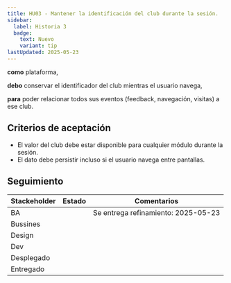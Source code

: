 ```yaml
---
title: HU03 - Mantener la identificación del club durante la sesión.
sidebar:
  label: Historia 3
  badge:
    text: Nuevo
    variant: tip
lastUpdated: 2025-05-23
---
```


**como** plataforma,

**debo** conservar el identificador del club mientras el usuario navega,

**para** poder relacionar todos sus eventos (feedback, navegación, visitas) a ese club.

## Criterios de aceptación

  - El valor del club debe estar disponible para cualquier módulo durante la sesión.
  - El dato debe persistir incluso si el usuario navega entre pantallas.

## Seguimiento

| Stackeholder |                     Estado                    |             Comentarios             |
|--------------|-----------------------------------------------|------------------------------------ |
| BA           | <Badge text="Done" variant="success" />       | Se entrega refinamiento: 2025-05-23 |
| Bussines     | <Badge text="Revisión" variant="note" />      |                                     |
| Design       | <Badge text="N/A" variant="success" />        |                                     |
| Dev          | <Badge text="Pendiente" variant="caution" />  |                                     |
| Desplegado   | <Badge text="Pendiente" variant="caution" />  |                                     |
| Entregado    | <Badge text="Pendiente" variant="caution" />  |                                     |

